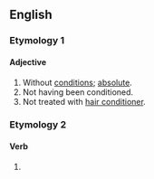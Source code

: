 ==English==

===Etymology 1===
{{prefix|en|un|conditioned}}

====Adjective====
{{en-adj|-}}

# Without [[conditions]]; [[absolute]].
# Not having been conditioned. <!--e.g. indoctrinated-->
# Not treated with [[hair conditioner]].

===Etymology 2===

====Verb====
{{head|en|verb form}}

# {{en-past of|uncondition}}
